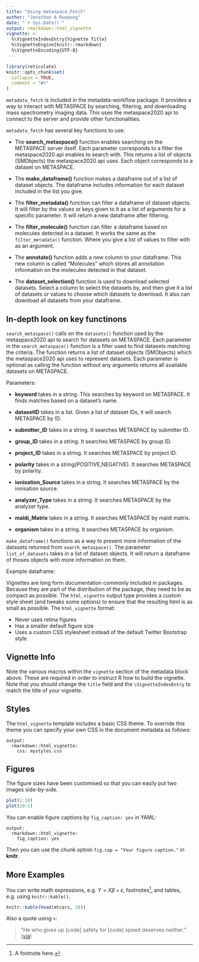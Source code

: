 ```yaml
---
title: "Using metaspace_Fetch"
author: "Jonathan A Ruepong"
date: "`r Sys.Date()`"
output: rmarkdown::html_vignette
vignette: >
  %\VignetteIndexEntry{Vignette Title}
  %\VignetteEngine{knitr::rmarkdown}
  %\VignetteEncoding{UTF-8}
---
```


```r
library(reticulate)
knitr::opts_chunk$set(
  collapse = TRUE,
  comment = "#>"
)
```

`metadata_fetch` is included in the metadata-workflow package. It provides a way to interact with METASPACE by searching, filtering, and downloading mass spectrometry imaging data. This uses the metaspace2020 api to connect to the server and provide other functionalities.

`metadata_fetch` has several key functions to use:

* The **search_metaspace()** function enables searching on the METASPACE server itself. Each parameter corresponds to a filter the metaspace2020 api enables to search with. This returns a list of objects (SMObjects) the metaspace2020 api uses. Each object corresponds to a dataset on METASPACE.

* The **make_dataframe()** function makes a dataframe out of a list of dataset objects. The dataframe includes information for each dataset included in the list you give.

* The **filter_metadata()** function can filter a dataframe of dataset objects. It will filter by the values or keys given to it as a list of arguments for a specific parameter. It will return a new dataframe after filtering.

* The **filter_molecule()** function can filter a dataframe based on molecules detected in a dataset. It works the same as the `filter_metadata()` function. Where you give a list of values to filter with as an argument.

* The **annotate()** function adds a new column to your dataframe. This new column is called "Molecules" which stores all annotation information on the molecules detected in that dataset.

* The **dataset_selection()** function is used to download selected datasets. Select a column to select the datasets by, and then give it a list of datasets or values to choose which datasets to download. It also can download all datasets from your dataframe.

## In-depth look on key functinons

`search_metaspace()` calls on the `datasets()` function used by the metaspace2020 api to search for datasets on METASPACE. Each parameter in the `search_metaspace()` function is a filter used to find datasets matching the criteria. The function returns a list of dataset objects (SMObjects) which the metaspace2020 api uses to represent datasets. Each parameter is optional as calling the function without any arguments returns all available datasets on METASPACE.

Parameters:

* **keyword** takes in a string. This searches by keyword on METASPACE. It finds matches based on a dataset's name.

* **datasetID** takes in a list. Given a list of dataset IDs, it will search METASPACE by ID.

* **submitter_ID** takes in a string. It searches METASPACE by submitter ID.

* **group_ID** takes in a string. It searches METASPACE by group ID.

* **project_ID** takes in a string. It searches METASPACE by project ID.

* **polarity** takes in a string(POSITIVE,NEGATIVE). It searches METASPACE by polarity.

* **ionisation_Source** takes in a string. It searches METASPACE by the ionisation source.

* **analyzer_Type** takes in a string. It searches METASPACE by the analyzer type.

* **maldi_Matrix** takes in a string. It searches METASPACE by maldi matrix.

* **organism** takes in a string. It searches METASPACE by organism.

`make_dataframe()` functions as a way to present more information of the datasets returned from `search_metaspace()`. The parameter `list_of_datasets` takes in a list of dataset objects. It will return a dataframe of thoses objects with more information on them.

Example dataframe:



Vignettes are long form documentation commonly included in packages. Because they are part of the distribution of the package, they need to be as compact as possible. The `html_vignette` output type provides a custom style sheet (and tweaks some options) to ensure that the resulting html is as small as possible. The `html_vignette` format:

- Never uses retina figures
- Has a smaller default figure size
- Uses a custom CSS stylesheet instead of the default Twitter Bootstrap style

## Vignette Info

Note the various macros within the `vignette` section of the metadata block above. These are required in order to instruct R how to build the vignette. Note that you should change the `title` field and the `\VignetteIndexEntry` to match the title of your vignette.

## Styles

The `html_vignette` template includes a basic CSS theme. To override this theme you can specify your own CSS in the document metadata as follows:

    output: 
      rmarkdown::html_vignette:
        css: mystyles.css

## Figures

The figure sizes have been customised so that you can easily put two images side-by-side. 

```r
plot(1:10)
plot(10:1)
```

You can enable figure captions by `fig_caption: yes` in YAML:

    output:
      rmarkdown::html_vignette:
        fig_caption: yes

Then you can use the chunk option `fig.cap = "Your figure caption."` in **knitr**.

## More Examples

You can write math expressions, e.g. $Y = X\beta + \epsilon$, footnotes^[A footnote here.], and tables, e.g. using `knitr::kable()`.

```r
knitr::kable(head(mtcars, 10))
```

Also a quote using `>`:

> "He who gives up [code] safety for [code] speed deserves neither."
([via](https://twitter.com/hadleywickham/status/504368538874703872))
